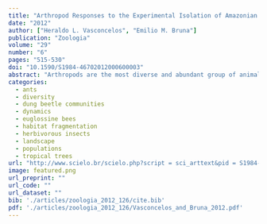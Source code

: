 ```yaml
---
title: "Arthropod Responses to the Experimental Isolation of Amazonian Forest Fragments"
date: "2012"
author: ["Heraldo L. Vasconcelos", "Emilio M. Bruna"]
publication: "Zoologia"
volume: "29"
number: "6"
pages: "515-530"
doi: "10.1590/S1984-46702012000600003"
abstract: "Arthropods are the most diverse and abundant group of animals found in tropical lowland forests, and in light of ongoing global change phenomena, it is essential to better understand their responses to anthropogenic disturbances. Here we present a review of arthropod responses to forest deforestation and fragmentation based on studies conducted at the Biological Dynamics of Forest Fragments Project (BDFFP), located in central Amazonia. These studies involved a wide range of arthropod groups. All but one of the studies evaluated changes in total species number or species density in relation to fragment size, (i.e. area effects), and one-third also evaluated edge effects. Our review indicates that almost every arthropod group studied showed some kind of response to reduction in forest area, including altered abundances, species richness or composition in comparisons of different-sized fragments, fragmented and non-fragmented areas, or comparisons of forest edges and forest interiors. These responses tended to be idiosyncratic, with some groups showing predicted declines in abundance or diversity in the fragments while others show no response or even increases. However, some of the observed effects on arthropods, or on the ecological processes in which they are involved, were transient. The most likely explanation for this was the rapid development of secondary growth around fragments, which greatly increased the connectivity between fragments and the remaining forest. Although the BDFFP has provided many insights regarding the effects of forest fragmentation on arthropod assemblages, many diverse groups, such as canopy arthropods, have received scant attention. For those that have been studied, much remains to be learned regarding the long-term dynamics of these assemblages and how landscape context influences local biodiversity. The BDFFP remains an exceptional site in which to investigate how the ecological interactions in which arthropods are engaged are altered in fragmented landscapes."
categories: 
  - ants
  - diversity
  - dung beetle communities
  - dynamics
  - euglossine bees
  - habitat fragmentation
  - herbivorous insects
  - landscape
  - populations
  - tropical trees
url: "http://www.scielo.br/scielo.php?script = sci_arttext&pid = S1984-46702012000600003&lng = en&nrm = iso&tlng = en"
image: featured.png
url_preprint: ""
url_code: ""
url_dataset: ""
bib: './articles/zoologia_2012_126/cite.bib'
pdf: './articles/zoologia_2012_126/Vasconcelos_and_Bruna_2012.pdf'
---
```

